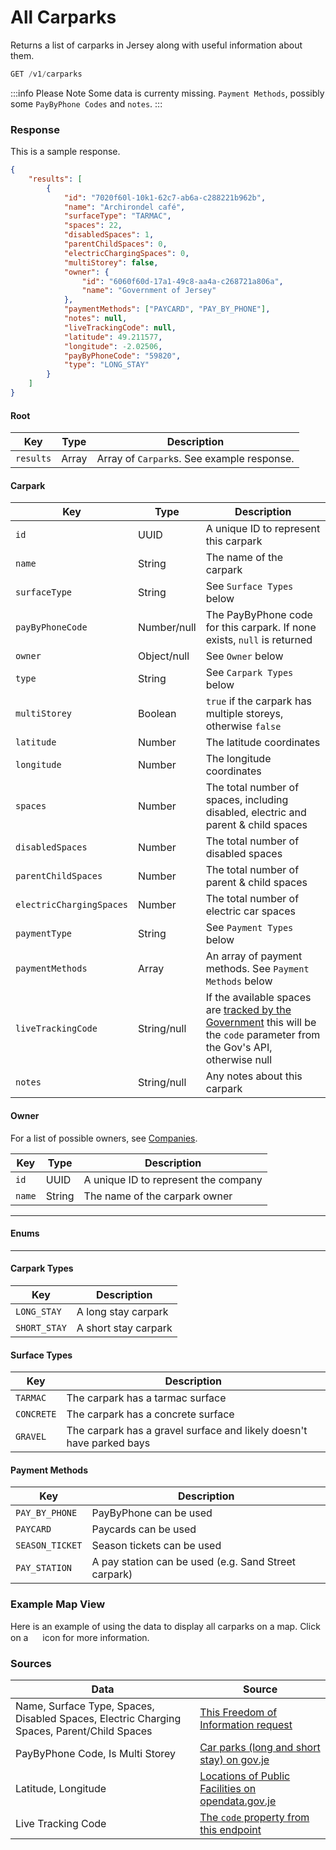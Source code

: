 
# All Carparks

Returns a list of carparks in Jersey along with useful information about them.

```jsx
GET /v1/carparks
```

:::info Please Note
Some data is currenty missing. `Payment Methods`, possibly some `PayByPhone Codes` and `notes`.
:::

### Response
<Tabs>
<TabItem value="res-sample-200" label="200 (OK)">

This is a sample response.

```json title="Status: 200 (OK)"
{
    "results": [
        {
            "id": "7020f60l-10k1-62c7-ab6a-c288221b962b",
            "name": "Archirondel café",
            "surfaceType": "TARMAC",
            "spaces": 22,
            "disabledSpaces": 1,
            "parentChildSpaces": 0,
            "electricChargingSpaces": 0,
            "multiStorey": false,
            "owner": {
                "id": "6060f60d-17a1-49c8-aa4a-c268721a806a",
                "name": "Government of Jersey"
            },
            "paymentMethods": ["PAYCARD", "PAY_BY_PHONE"],
            "notes": null,
            "liveTrackingCode": null,
            "latitude": 49.211577,
            "longitude": -2.02506,
            "payByPhoneCode": "59820",
            "type": "LONG_STAY"
        }
    ]
}
```

</TabItem>

<TabItem value="res-schema" label="Schema">

#### Root
| Key | Type | Description |
|-----|------|-------------|
|`results`|Array|Array of `Carpark`s. See example response.|

#### Carpark
| Key | Type | Description |
|-----|------|-------------|
|`id`|UUID|A unique ID to represent this carpark|
|`name`|String|The name of the carpark|
|`surfaceType`|String|See `Surface Types` below|
|`payByPhoneCode`|Number/null|The PayByPhone code for this carpark. If none exists, `null` is returned|
|`owner`|Object/null|See `Owner` below|
|`type`|String|See `Carpark Types` below|
|`multiStorey`|Boolean|`true` if the carpark has multiple storeys, otherwise `false`|
|`latitude`|Number|The latitude coordinates|
|`longitude`|Number|The longitude coordinates|
|`spaces`|Number|The total number of spaces, including disabled, electric and parent & child spaces|
|`disabledSpaces`|Number|The total number of disabled spaces|
|`parentChildSpaces`|Number|The total number of parent & child spaces|
|`electricChargingSpaces`|Number|The total number of electric car spaces|
|`paymentType`|String|See `Payment Types` below|
|`paymentMethods`|Array|An array of payment methods. See `Payment Methods` below|
|`liveTrackingCode`|String/null|If the available spaces are [tracked by the Government][carparkspaces] this will be the `code` parameter from the Gov's API, otherwise null|
|`notes`|String/null|Any notes about this carpark|

#### Owner
For a list of possible owners, see [Companies](/docs/types/companies).

| Key | Type | Description |
|-----|------|-------------|
|`id`|UUID|A unique ID to represent the company|
|`name`|String|The name of the carpark owner|

---
#### Enums
---

#### Carpark Types
| Key | Description |
|-----|-------------|
|`LONG_STAY`|A long stay carpark|
|`SHORT_STAY`|A short stay carpark|

#### Surface Types
| Key | Description |
|-----|-------------|
|`TARMAC`|The carpark has a tarmac surface|
|`CONCRETE`|The carpark has a concrete surface|
|`GRAVEL`|The carpark has a gravel surface and likely doesn't have parked bays|

#### Payment Methods
| Key | Description |
|-----|-------------|
|`PAY_BY_PHONE`|PayByPhone can be used|
|`PAYCARD`|Paycards can be used|
|`SEASON_TICKET`|Season tickets can be used|
|`PAY_STATION`|A pay station can be used (e.g. Sand Street carpark)|

</TabItem>
</Tabs>

### Example Map View
Here is an example of using the data to display all carparks on a map. Click on a <img src="/img/maps/carpark.png" height="15" width="15" /> icon for more information.

<ExampleMap item={mapItems.carpark} />

### Sources
|Data|Source|
|----|------|
|Name, Surface Type, Spaces, Disabled Spaces, Electric Charging Spaces, Parent/Child Spaces|[This Freedom of Information request][carparkfoi]|
|PayByPhone Code, Is Multi Storey|[Car parks (long and short stay) on gov.je][pbf]|
|Latitude, Longitude|[Locations of Public Facilities on opendata.gov.je][carparkopendata]|
|Live Tracking Code|[The `code` property from this endpoint][livespacesapi]|

[carparkspaces]: https://www.gov.je/Travel/Motoring/Parking/pages/carparkspaces.aspx
[carparkfoi]: https://www.gov.je/government/freedomofinformation/pages/foi.aspx?ReportID=7465
[pbf]: https://www.gov.je/Travel/Motoring/Parking/pages/carparks.aspx
[carparkopendata]: https://opendata.gov.je/dataset/public-facilities-locations/resource/2b355b39-295d-4830-88c9-043c54cd8763
[livespacesapi]: http://sojpublicdata.blob.core.windows.net/sojpublicdata/carpark-data.json